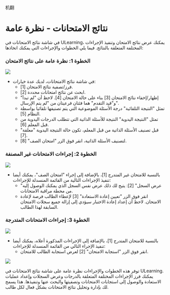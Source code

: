 机翻
# نتائج الامتحانات - نظرة عامة 
 
 في شاشة نتائج الامتحانات في ULearning، يمكنك عرض نتائج الامتحان وتنفيذ الإجراءات المختلفة المتعلقة بالنتائج. فيما يلي الخطوات والإجراءات التي يمكنك اتخاذها: 
 
 ### الخطوة 1: نظرة عامة على نتائج الامتحان 
 ![]( /img/utest/teacher/result01.png) 
 
 - في شاشة نتائج الامتحانات، لديك عدة خيارات: 
     - فرز/تصفية نتائج الامتحان [1]. 
     - ابحث عن نتائج امتحانات محددة [2]. 
     - إظهار/إخفاء نتائج الامتحان [3] بناء على حالة الامتحان [4]. لاحظ أن "لم تبدأ" و"قيد التقدم" هما فئتان فرعيتان من "لم يتم الإرسال". 
     - تمثل "النتيجة التلقائية" درجة الأسئلة الموضوعية التي يتم تصنيفها تلقائيا بواسطة النظام [5]. 
     - تمثل "النتيجة اليدوية" النتيجة للأسئلة الذاتية التي تتطلب الدرجات اليدوية من قبل المعلم [6]. 
     - قبل تصنيف الأسئلة الذاتية من قبل المعلم، تكون حالة النتيجة اليدوية "معلقة" [7]. 
     - لتصنيف الأسئلة الذاتية، انقر فوق الزر "امتحان الصف" [8]. 
 
 ### الخطوة 2: إجراءات الامتحانات غير المصنفة 
 ![]( /img/utest/teacher/result02.png) 
 
 - بالنسبة للامتحان غير المتدرج [1]، بالإضافة إلى إجراء "امتحان الصف"، يمكنك أيضا تنفيذ الإجراءات التالية من القائمة المنسدلة للإجراءات: 
     - "عرض السجل" [2]: يتيح لك ذلك عرض نفس السجل الذي يمكنك الوصول إليه من محطة مراقبة الامتحانات. 
     - انقر فوق الزر "تعيين إعادة الاستعادة" [3] لإعطاء الطالب فرصة لإعادة الامتحان. لاحظ أن إعداد إعادة الاختبار سيؤدي إلى إزالة جميع سجلات الامتحان السابقة لهذا الطالب. 
 
 ### الخطوة 3: إجراءات الامتحانات المتدرجة 
 ![]( /img/utest/teacher/result03.png) 
 - بالنسبة للامتحان المتدرج [1]، بالإضافة إلى الإجراءات المذكورة أعلاه، يمكنك أيضا تنفيذ الإجراء التالي من القائمة المنسدلة للإجراءات: 
     - انقر فوق الزر "استجابة الامتحان" [2] لعرض استجابة الطالب للامتحان. 
 
 ![]( /img/utest/teacher/result04.png) 
 
 توفر هذه الخطوات والإجراءات نظرة عامة على شاشة نتائج الامتحانات في ULearning. يمكنك فرز الإجراءات المختلفة المتعلقة بالدرجات وعرض السجلات وإعداد عمليات الاستعادة والوصول إلى استجابات الامتحانات وتصفيتها والبحث عنها وتنفيذها. هذا يسمح لك بإدارة وتحليل نتائج الامتحانات بشكل فعال لكل طالب.
